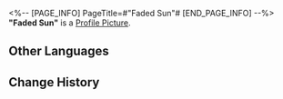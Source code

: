 <%-- [PAGE_INFO]
PageTitle=#"Faded Sun"#
[END_PAGE_INFO] --%>
{{Item Infobox
|id          = 210107
|image       = Item Faded Sun.png
|type        = Disk
|invCategory = Valuables
|rarity      = 3
|effect      = A record that can be played on the Express' phonograph. It might be a chance acquisition or a gift from someone else. All sorts of memories surge up when the music plays &mdash; the smiles, encounters, touches, and the excitement of battle. Maybe that is why people still collect records even as society rapidly advances.<br />The current record contains the track "Faded Sun."
|description = <br />''There are no major differences between the Belobog of today and the past. The only difference might be the ever-colder nights.''
}}
'''"Faded Sun"''' is a [[Profile Picture]].

==Other Languages==
{{Other Languages
|en   = "Faded Sun"
|zhs  = 《苍逝冷阳》
|zht  = 〈蒼逝冷陽〉
|ja   = 『消え逝く太陽』
|ko   = ≪식어가는 태양≫
|es   = Sol apagado
|fr   = « Faded Sun »
|ru   = Faded Sun
|th   = "Faded Sun"
|vi   = "Mặt Trời Mờ Nhạt"
|de   = „Verblasste Sonne“
|id   = "Faded Sun"
|pt   = "Faded Sun"
}}

==Change History==
{{Change History|1.0}}